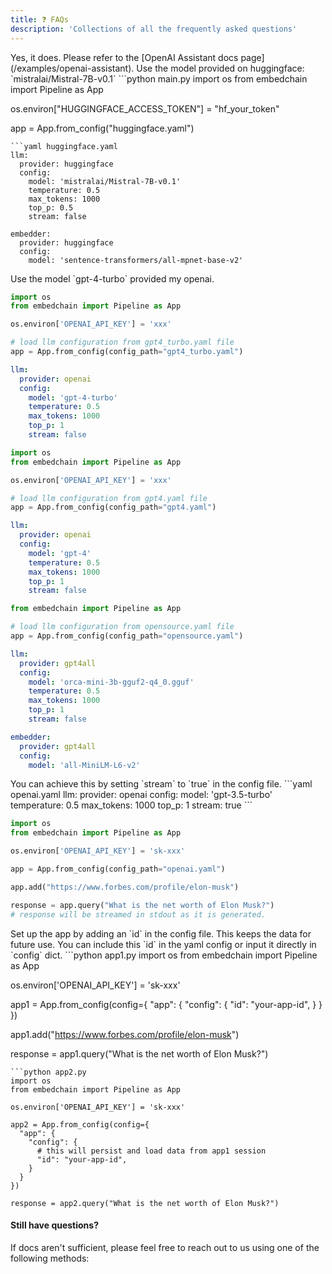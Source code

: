 ```yaml
---
title: ❓ FAQs
description: 'Collections of all the frequently asked questions'
---
```

<AccordionGroup>
<Accordion title="Does Embedchain support OpenAI's Assistant APIs?">
Yes, it does. Please refer to the [OpenAI Assistant docs page](/examples/openai-assistant).
</Accordion>
<Accordion title="How to use MistralAI language model?">
Use the model provided on huggingface: `mistralai/Mistral-7B-v0.1`
<CodeGroup>
```python main.py
import os
from embedchain import Pipeline as App

os.environ["HUGGINGFACE_ACCESS_TOKEN"] = "hf_your_token"

app = App.from_config("huggingface.yaml")
```
```yaml huggingface.yaml
llm:
  provider: huggingface
  config:
    model: 'mistralai/Mistral-7B-v0.1'
    temperature: 0.5
    max_tokens: 1000
    top_p: 0.5
    stream: false

embedder:
  provider: huggingface
  config:
    model: 'sentence-transformers/all-mpnet-base-v2'
```
</CodeGroup>
</Accordion>
<Accordion title="How to use ChatGPT 4 turbo model released on OpenAI DevDay?">
Use the model `gpt-4-turbo` provided my openai.
<CodeGroup>

```python main.py
import os
from embedchain import Pipeline as App

os.environ['OPENAI_API_KEY'] = 'xxx'

# load llm configuration from gpt4_turbo.yaml file
app = App.from_config(config_path="gpt4_turbo.yaml")
```

```yaml gpt4_turbo.yaml
llm:
  provider: openai
  config:
    model: 'gpt-4-turbo'
    temperature: 0.5
    max_tokens: 1000
    top_p: 1
    stream: false
```
</CodeGroup>
</Accordion>
<Accordion title="How to use GPT-4 as the LLM model?">
<CodeGroup>

```python main.py
import os
from embedchain import Pipeline as App

os.environ['OPENAI_API_KEY'] = 'xxx'

# load llm configuration from gpt4.yaml file
app = App.from_config(config_path="gpt4.yaml")
```

```yaml gpt4.yaml
llm:
  provider: openai
  config:
    model: 'gpt-4'
    temperature: 0.5
    max_tokens: 1000
    top_p: 1
    stream: false
```

</CodeGroup>
</Accordion>
<Accordion title="I don't have OpenAI credits. How can I use some open source model?">
<CodeGroup>

```python main.py
from embedchain import Pipeline as App

# load llm configuration from opensource.yaml file
app = App.from_config(config_path="opensource.yaml")
```

```yaml opensource.yaml
llm:
  provider: gpt4all
  config:
    model: 'orca-mini-3b-gguf2-q4_0.gguf'
    temperature: 0.5
    max_tokens: 1000
    top_p: 1
    stream: false

embedder:
  provider: gpt4all
  config:
    model: 'all-MiniLM-L6-v2'
```
</CodeGroup>

</Accordion>
<Accordion title="How to stream response while using OpenAI model in Embedchain?">
You can achieve this by setting `stream` to `true` in the config file.

<CodeGroup>
```yaml openai.yaml
llm:
  provider: openai
  config:
    model: 'gpt-3.5-turbo'
    temperature: 0.5
    max_tokens: 1000
    top_p: 1
    stream: true
```

```python main.py
import os
from embedchain import Pipeline as App

os.environ['OPENAI_API_KEY'] = 'sk-xxx'

app = App.from_config(config_path="openai.yaml")

app.add("https://www.forbes.com/profile/elon-musk")

response = app.query("What is the net worth of Elon Musk?")
# response will be streamed in stdout as it is generated.
```
</CodeGroup>
</Accordion>

<Accordion title="How to persist data across multiple app sessions?">
  Set up the app by adding an `id` in the config file. This keeps the data for future use. You can include this `id` in the yaml config or input it directly in `config` dict.
  ```python app1.py
  import os
  from embedchain import Pipeline as App

  os.environ['OPENAI_API_KEY'] = 'sk-xxx'

  app1 = App.from_config(config={
    "app": {
      "config": {
        "id": "your-app-id",
      }
    }
  })

  app1.add("https://www.forbes.com/profile/elon-musk")

  response = app1.query("What is the net worth of Elon Musk?")
  ```
  ```python app2.py
  import os
  from embedchain import Pipeline as App

  os.environ['OPENAI_API_KEY'] = 'sk-xxx'

  app2 = App.from_config(config={
    "app": {
      "config": {
        # this will persist and load data from app1 session
        "id": "your-app-id",
      }
    }
  })

  response = app2.query("What is the net worth of Elon Musk?")
  ```
</Accordion>
</AccordionGroup>

#### Still have questions?
If docs aren't sufficient, please feel free to reach out to us using one of the following methods:

<Snippet file="get-help.mdx" />
